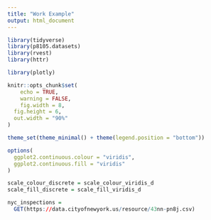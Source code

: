 ```yaml
---
title: "Work Example"
output: html_document
---
```

```r
library(tidyverse)
library(p8105.datasets)
library(rvest)
library(httr)

library(plotly)

knitr::opts_chunk$set(
	echo = TRUE,
	warning = FALSE,
	fig.width = 8, 
  fig.height = 6,
  out.width = "90%"
)

theme_set(theme_minimal() + theme(legend.position = "bottom"))

options(
  ggplot2.continuous.colour = "viridis",
  ggplot2.continuous.fill = "viridis"
)

scale_colour_discrete = scale_colour_viridis_d
scale_fill_discrete = scale_fill_viridis_d
```

```r
nyc_inspections = 
  GET(https://data.cityofnewyork.us/resource/43nn-pn8j.csv) 
```



